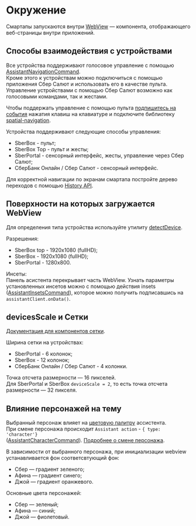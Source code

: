 
<Meta title="Environment" />

# Окружение

Смартапы запускаются внутри [WebView](https://webkit.org/) — компонента, отображающего веб-страницы внутри приложений.

## Способы взаимодействия с устройствами
Все устройства поддерживают голосовое управление с помощью [AssistantNavigationCommand](https://github.com/sberdevices/assistant-client#AssistantNavigationCommand).  
Кроме этого к устройствам можно подключиться с помощью приложения Сбер Салют и использовать его в качестве пульта. Управление устройствами с помощью Сбер Салют возможно как голосовыми командами, так и жестами.

Чтобы поддержать управление с помощью пульта [подпишитесь на события](https://github.com/sberdevices/assistant-client#%D0%BD%D0%B0%D0%B6%D0%B0%D1%82%D0%B8%D0%B5-%D0%BA%D0%BD%D0%BE%D0%BF%D0%BE%D0%BA-%D0%BD%D0%B0-%D0%BF%D1%83%D0%BB%D1%8C%D1%82%D0%B5) нажатия клавиш на клавиатуре и подключите библиотеку [spatial-navigation](https://github.com/sberdevices/spatial-navigation).

Устройства поддерживают следующие способы управления:
- SberBox - пульт;
- SberBox Top - пульт и жесты;
- SberPortal - сенсорный интерфейс, жесты, управление через Сбер Салют;
- СберБанк Онлайн / Сбер Салют - сенсорный интерфейс.

Для корректной навигации по экранам смартапа постройте дерево переходов с помощью [History API](https://github.com/sberdevices/assistant-client#%D0%BD%D0%B0%D0%B2%D0%B8%D0%B3%D0%B0%D1%86%D0%B8%D1%8F-%D0%BF%D0%BE-%D1%81%D1%82%D1%80%D0%B0%D0%BD%D0%B8%D1%86%D0%B0%D0%BC-%D1%81%D0%BC%D0%B0%D1%80%D1%82%D0%B0%D0%BF%D0%B0).

## Поверхности на которых загружается WebView

Для определения типа устройства используйте утилиту [detectDevice](/?path=/docs/core-utils--page#detectdevice).

Разрешения:  
- SberBox top - 1920x1080 (fullHD);
- SberBox - 1920x1080 (fullHD);
- SberPortal - 1280x800.

Инсеты:  
Панель асистента перекрывает часть WebView. Узнать параметры установленных инсетов можно с помощью действия insets ([AssistantInsetsCommand](https://github.com/sberdevices/assistant-client#AssistantInsetsCommand)), которое можно получить подписавшись на `assistantClient.onData()`.

## devicesScale и Сетки 

[Документация для компонентов сетки](/?path=/docs/layout-grid--default).

Ширина сетки на устройствах:
- SberPortal - 6 колонок;  
- SberBox - 12 колонок;  
- СберБанк Онлайн / Сбер Салют - 4 колонки.

Точка отсчета размерности — 16 пикселей.  
Для SberPortal и SberBox `deviceScale = 2`, то есть точка отсчета размерности — 32 пикселя.  

## Влияние персонажей на тему

Выбранный персонаж влияет на [цветовую палитру](/?path=/docs/colors--default) ассистента.  
При смене персонажа происходит `Assistant action` - `{ type: 'character'}`  
([AssistantCharacterCommand](https://github.com/sberdevices/assistant-client#AssistantCharacterCommand)). [Подробнее о смене персонажа](/?path=/docs/theming--page).    

В зависимости от выбранного персонажа, при инициализации webview устанавливается фон соответсвтующий фон:
- Сбер — градиент зеленого;
- Афина — градиент синего;
- Джой — градиент оранжевого.

Основные цвета персонажей:
- Сбер — зеленый;
- Афина — синий;
- Джой — фиолетовый.
